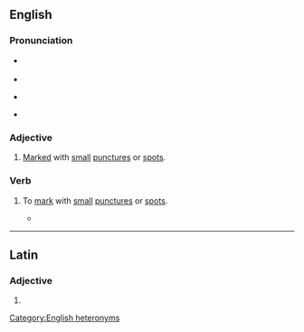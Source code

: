 ==English==

===Pronunciation===
* {{q|adjective}} {{IPA|en|/ˈpʌŋktjʊlət/|/ˈpʌŋktʃʊlət/}}
* {{audio|en|LL-Q1860 (eng)-Vealhurl-punctuate1.wav|Audio (Southern England)}}
* {{q|verb}} {{IPA|en|/ˈpʌŋktjʊleɪt/|/ˈpʌŋktʃʊleɪt/}}
* {{audio|en|LL-Q1860 (eng)-Vealhurl-punctuate2.wav|Audio (Southern England)}}

===Adjective===
{{en-adj}}

# [[mark#Verb|Marked]] with [[small]] [[puncture#Noun|punctures]] or [[spot#Noun|spots]].

===Verb===
{{en-verb}}

# {{lb|en|transitive}} To [[mark#Verb|mark]] with [[small]] [[puncture#Noun|punctures]] or [[spot#Noun|spots]].
#* {{RQ:Woodward Fossils|tome=I|chapter=Class III. Pebles, Flints, Agats, and Stones Related to Them.{{nb...|Vid. Pref. to Cl. 3.}}|page=49|passage=The Studds have their Surface '''punctulated''', as if ſet all over with other Studds infinitely leſſer.}}

[[Category:English heteronyms]]

----

==Latin==

===Adjective===
{{la-adj-form|pūnctulāte}}

# {{inflection of|la|pūnctulātus||voc|m|s}}